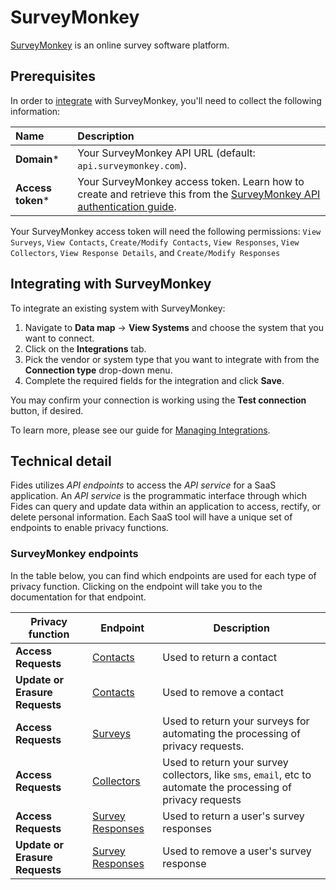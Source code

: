 
# SurveyMonkey
[SurveyMonkey](https://www.surveymonkey.com/) is an online survey software platform.

## Prerequisites

In order to [integrate](/user-guides/integrations) with SurveyMonkey, you'll need to collect the following information:

| Name                       | Description                                                                                                                             |
| :------------------------- | :-------------------------------------------------------------------------------------------------------------------------------------- |
| **Domain***                | Your SurveyMonkey API URL (default: `api.surveymonkey.com`). |
| **Access token***             | Your SurveyMonkey access token. Learn how to create and retrieve this from the [SurveyMonkey API authentication guide](https://api.surveymonkey.com/v3/docs?shell#authentication). |

<Callout emoji="" type="info"> Your SurveyMonkey access token will need the following permissions: `View Surveys`, `View Contacts`, `Create/Modify Contacts`, `View Responses`, `View Collectors`, `View Response Details`, and `Create/Modify Responses`</Callout>

## Integrating with SurveyMonkey
To integrate an existing system with SurveyMonkey:

1. Navigate to **Data map** → **View Systems** and choose the system that you want to connect.
2. Click on the **Integrations** tab.
3. Pick the vendor or system type that you want to integrate with from the **Connection type** drop-down menu.
4. Complete the required fields for the integration and click **Save**. 

You may confirm your connection is working using the **Test connection** button, if desired.

To learn more, please see our guide for [Managing Integrations](/user-guides/integrations/manage-integrations).

## Technical detail 

Fides utilizes _API endpoints_ to access the _API service_ for a SaaS application. An _API service_ is the programmatic interface through which Fides can query and update data within an application to access, rectify, or delete personal information. Each SaaS tool will have a unique set of endpoints to enable privacy functions. 

### SurveyMonkey endpoints
In the table below, you can find which endpoints are used for each type of privacy function. Clicking on the endpoint will take you to the documentation for that endpoint.

| Privacy function | Endpoint | Description |
|----|----|----|
| **Access Requests**            | [Contacts](https://api.surveymonkey.com/v3/docs?shell#api-endpoints-get-contacts) | Used to return a contact |
| **Update or Erasure Requests** | [Contacts](https://api.surveymonkey.com/v3/docs?shell#api-endpoints-get-contacts-id-) | Used to remove a contact |
| **Access Requests**            | [Surveys](https://api.surveymonkey.com/v3/docs?shell#api-endpoints-get-surveys) | Used to return your surveys for automating the processing of privacy requests. |
| **Access Requests**            | [Collectors](https://api.surveymonkey.com/v3/docs?shell#api-endpoints-get-surveys-id-collectors) | Used to return your survey collectors, like `sms`, `email`, etc to automate the processing of privacy requests |
| **Access Requests**            | [Survey Responses](https://api.surveymonkey.com/v3/docs?shell#api-endpoints-get-collectors-id-responses-bulk) | Used to return a user's survey responses|
| **Update or Erasure Requests** | [Survey Responses](https://api.surveymonkey.com/v3/docs?shell#api-endpoints-get-collectors-collector_id-responses-response_id-) | Used to remove a user's survey response |

